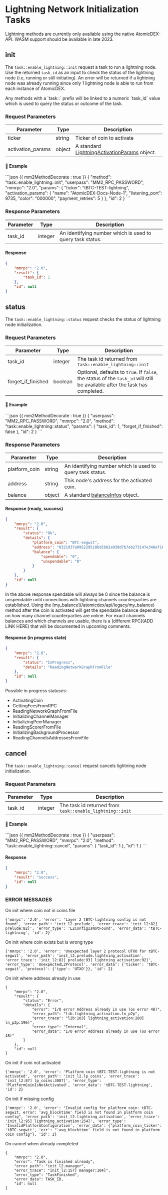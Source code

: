 # Lightning Network Initialization Tasks

<Note>
Lightning methods are currently only available using the native AtomicDEX-API. WASM support should be available in late 2023.
</Note>

## init

The `task::enable_lightning::init` request a task to run a lightning node. Use the returned `task_id` as an input to check the status of the lightning node (i.e, running or still initiating). An error will be returned if a lightning node was already running since only 1 lightning node is able to run from each instance of AtomicDEX.

<Note>
Any methods with a `task::` prefix will be linked to a numeric `task_id` value which is used to query the status or outcome of the task.
</Note>

### Request Parameters

| Parameter            | Type    | Description                                     |
|----------------------|---------|-------------------------------------------------|
| ticker               | string  | Ticker of coin to activate                      |
| activation_params    | object  | A standard [LightningActivationParams](/atomicdex/api/v20#LightningActivationParams) object.   |


#### 📌 Example

<CodeGroup title="" tag="POST" label="task::enable_lightning::init">
```json {{ mm2MethodDecorate : true }}
{
    "method": "task::enable_lightning::init",
    "userpass": "MM2_RPC_PASSWORD",
    "mmrpc": "2.0",
    "params": {
        "ticker": "tBTC-TEST-lightning",
        "activation_params": {
            "name": "AtomicDEX-Docs-Node-1",
            "listening_port": 9735,
            "color": "000000",
            "payment_retries": 5
        }
    },
    "id": 2
}
```
</CodeGroup>



<CollapsibleSection expandedText='Hide Response' collapsedText='Show Response'>

### Response Parameters

| Parameter | Type    | Description                                               |
| --------- | ------- | --------------------------------------------------------- |
| task_id   | integer | An identifying number which is used to query task status. |


#### Response

```json
{
    "mmrpc": "2.0",
    "result": {
        "task_id": 1
    },
    "id": null
}
```
</CollapsibleSection>


## status

The `task::enable_lightning::status` request checks the status of lightning node initialization.

### Request Parameters

| Parameter            | Type    | Description                                                                                                                 |
|----------------------|---------|---------------------------------------------------------------------------------------------------------------------------- |
| task_id              | integer | The task id returned from `task::enable_lightning::init`                                                                    |
| forget_if_finished   | boolean | Optional, defaults to `true`. If `false`, the status of the `task_id` will still be available after the task has completed. |


#### 📌 Example

<CodeGroup title="" tag="POST" label="task::enable_lightning::status">
```json {{ mm2MethodDecorate : true }}
{
    "userpass": "MM2_RPC_PASSWORD",
    "mmrpc": "2.0",
    "method": "task::enable_lightning::status",
    "params": {
        "task_id": 1,
        "forget_if_finished": false
    },
    "id": 2
}
```
</CodeGroup>


<CollapsibleSection expandedText='Hide Response' collapsedText='Show Response'>

### Response Parameters

| Parameter       | Type    | Description                                                        |
| --------------- | ------- | ------------------------------------------------------------------ |
| platform_coin   | string  | An identifying number which is used to query task status.          |
| address         | string  | This node's address for the activated coin.                        |
| balance         | object  | A standard [balanceInfos](/atomicdex/api/v20#balanceInfos) object. |

#### Response (ready, success)

```json
{
    "mmrpc": "2.0",
    "result": {
        "status": "Ok",
        "details": {
            "platform_coin": "BTC-segwit",
            "address": "0321937a095229510bd2b02a930d7b7eb273147e348ef1086b22e8790e3c609804",
            "balance": {
                "spendable": "0",
                "unspendable": "0"
            }
        }
    },
    "id": null
}
```
<Note>
In the above response spendable will always be 0 since the balance is unspendable until connections with lightning channels counterparties are established.
Using the [my_balance](/atomicdex/api/legacy/my_balance) method after the coin is activated will get the spendable balance depending on how many channel counterparties are online.
For exact channels balances and which channels are usable, there is a [different RPC](ADD LINK HERE) that will be documented in upcoming comments.
</Note>

#### Response (in progress state)

```json
{
    "mmrpc": "2.0",
    "result": {
        "status": "InProgress",
        "details": "ReadingNetworkGraphFromFile"
    },
    "id": null
}
```
Possible in progress statuses:
 - ActivatingCoin
 - GettingFeesFromRPC
 - ReadingNetworkGraphFromFile
 - InitializingChannelManager
 - InitializingPeerManager
 - ReadingScorerFromFile
 - InitializingBackgroundProcessor
 - ReadingChannelsAddressesFromFile

</CollapsibleSection>


## cancel

The `task::enable_lightning::cancel` request cancels lightning node initialization.

### Request Parameters

| Parameter            | Type    | Description                                                                                                                 |
|----------------------|---------|---------------------------------------------------------------------------------------------------------------------------- |
| task_id              | integer | The task id returned from `task::enable_lightning::init`                                                                    |


#### 📌 Example

<CodeGroup title="" tag="POST" label="task::enable_lightning::cancel">
```json {{ mm2MethodDecorate : true }}
{
    "userpass": "MM2_RPC_PASSWORD",
    "mmrpc": "2.0",
    "method": "task::enable_lightning::cancel",
    "params": {
        "task_id": 1
    },
    "id": 1
}
```
</CodeGroup>

<CollapsibleSection expandedText='Hide Response' collapsedText='Show Response'>

#### Response

```json
{
    "mmrpc": "2.0",
    "result": "success",
    "id": null
}
```
</CollapsibleSection>

























### ERROR MESSAGES

On init where coin not in coins file
```
{'mmrpc': '2.0', 'error': 'Layer 2 tBTC-lightning config is not found', 'error_path': 'init_l2.prelude', 'error_trace': 'init_l2:82] prelude:82]', 'error_type': 'L2ConfigIsNotFound', 'error_data': 'tBTC-lightning', 'id': 2}
```

On init where coin exists but is wrong type
```
{'mmrpc': '2.0', 'error': 'Unexpected layer 2 protocol UTXO for tBTC-segwit', 'error_path': 'init_l2.prelude.lightning_activation', 'error_trace': 'init_l2:82] prelude:93] lightning_activation:92]', 'error_type': 'UnexpectedL2Protocol', 'error_data': {'ticker': 'tBTC-segwit', 'protocol': {'type': 'UTXO'}}, 'id': 2}
```

On init where address already in use
```
{
    "mmrpc": "2.0",
    "result": {
        "status": "Error",
        "details": {
            "error": "I/O error Address already in use (os error 48)",
            "error_path": "lib.lightning_activation.ln_p2p",
            "error_trace": "lib:103] lightning_activation:280] ln_p2p:196]",
            "error_type": "Internal",
            "error_data": "I/O error Address already in use (os error 48)"
        }
    },
    "id": null
}
```

On init if coin not activated
```
{'mmrpc': '2.0', 'error': 'Platform coin tBTC-TEST-lightning is not activated', 'error_path': 'init_l2.lp_coins', 'error_trace': 'init_l2:87] lp_coins:3087]', 'error_type': 'PlatformCoinIsNotActivated', 'error_data': 'tBTC-TEST-lightning', 'id': 2}
```

On init if missing config
```
{'mmrpc': '2.0', 'error': "Invalid config for platform coin: tBTC-segwit, error: 'avg_blocktime' field is not found in platform coin config", 'error_path': 'init_l2.lightning_activation', 'error_trace': 'init_l2:95] lightning_activation:254]', 'error_type': 'InvalidPlatformConfiguration', 'error_data': {'platform_coin_ticker': 'tBTC-segwit', 'err': "'avg_blocktime' field is not found in platform coin config"}, 'id': 2}
```

On cancel when already completed
```
{
    "mmrpc": "2.0",
    "error": "Task is finished already",
    "error_path": "init_l2.manager",
    "error_trace": "init_l2:157] manager:104]",
    "error_type": "TaskFinished",
    "error_data": TASK_ID,
    "id": null
}
```
